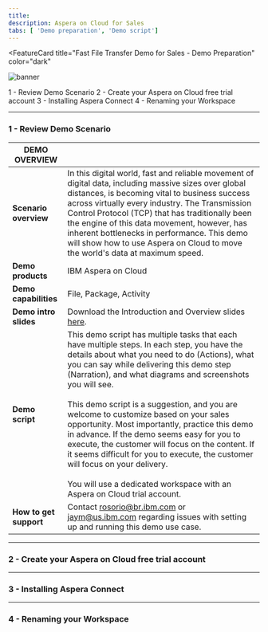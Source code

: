 ```yaml
---
title:
description: Aspera on Cloud for Sales
tabs: [ 'Demo preparation', 'Demo script']
---
```



<FeatureCard
  title="Fast File Transfer Demo for Sales - Demo Preparation"
  color="dark"
  >

![banner](./images/Hero-Image2.jpg)

</FeatureCard>

<AnchorLinks>
  <AnchorLink>1 - Review Demo Scenario</AnchorLink>
  <AnchorLink>2 - Create your Aspera on Cloud free trial account</AnchorLink>
  <AnchorLink>3 - Installing Aspera Connect</AnchorLink>
  <AnchorLink>4 - Renaming your Workspace</AnchorLink>
</AnchorLinks>

***

### 1 - Review Demo Scenario

| DEMO OVERVIEW |                          |
| --------------------------------------- | ------------------------------------- |
| **Scenario overview** | In this digital world, fast and reliable movement of digital data, including massive sizes over global distances, is becoming vital to business success across virtually every industry. The Transmission Control Protocol (TCP) that has traditionally been the engine of this data movement, however, has inherent bottlenecks in performance. This demo will show how to use Aspera on Cloud to move the world's data at maximum speed. |
| **Demo products** | IBM Aspera on Cloud |
| **Demo capabilities** | File, Package, Activity |
| **Demo intro slides** | Download the Introduction and Overview slides <a href="https://ibm.box.com/s/tph26q1zzqhix1t1fkm2ukyc9eqgwdbg" target="_blank" rel="noreferrer">here</a>. |
| **Demo script** | This demo script has multiple tasks that each have multiple steps. In each step, you have the details about what you need to do (Actions), what you can say while delivering this demo step (Narration), and what diagrams and screenshots you will see. <br/><br/> This demo script is a suggestion, and you are welcome to customize based on your sales opportunity. Most importantly, practice this demo in advance. If the demo seems easy for you to execute, the customer will focus on the content. If it seems difficult for you to execute, the customer will focus on your delivery.<br/><br/>You will use a dedicated workspace with an Aspera on Cloud trial account. |
| **How to get support** | Contact <a href="mailto:rosorio@br.ibm.com">rosorio@br.ibm.com</a> or <a href="mailto:jaym@us.ibm.com">jaym@us.ibm.com</a> regarding issues with setting up and running this demo use case. |

***

### 2 - Create your Aspera on Cloud free trial account

***

### 3 - Installing Aspera Connect

***

### 4 - Renaming your Workspace
